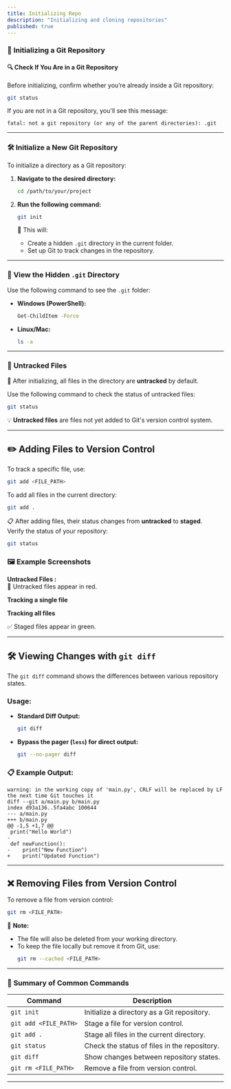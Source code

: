 ```yaml
---
title: Initializing Repo
description: "Initializing and cloning repositories"
published: true
---
```


### 🚀 **Initializing a Git Repository**

#### 🔍 **Check If You Are in a Git Repository**
Before initializing, confirm whether you’re already inside a Git repository:

```bash
git status
```

If you are not in a Git repository, you'll see this message:  
```plaintext
fatal: not a git repository (or any of the parent directories): .git
```

---

### 🛠️ **Initialize a New Git Repository**
To initialize a directory as a Git repository:

1. **Navigate to the desired directory:**
   ```bash
   cd /path/to/your/project
   ```

2. **Run the following command:**
   ```bash
   git init
   ```

   📌 This will:
   - Create a hidden `.git` directory in the current folder.
   - Set up Git to track changes in the repository.

---

### 👀 **View the Hidden `.git` Directory**
Use the following command to see the `.git` folder:  

- **Windows (PowerShell):**
  ```bash
  Get-ChildItem -Force
  ```

- **Linux/Mac:**
  ```bash
  ls -a
  ```

---

### 📂 **Untracked Files**
🧷 After initializing, all files in the directory are **untracked** by default.  

Use the following command to check the status of untracked files:  
```bash
git status
```

💡 **Untracked files** are files not yet added to Git's version control system.

---

## ✏️ **Adding Files to Version Control**

To track a specific file, use:  
```bash
git add <FILE_PATH>
```

To add all files in the current directory:  
```bash
git add .
```

📋 After adding files, their status changes from **untracked** to **staged**.  
Verify the status of your repository:  
```bash
git status
```

### 🖼️ Example Screenshots

**Untracked Files :**  
🌟 Untracked files appear in red.
<ImageCenter src="https://res.cloudinary.com/dkkifg17t/image/upload/v1744529167/Documentarium/Git/ac5muf46ixvhjkhuao3j.png" alt="Untracked File" />

**Tracking a single file**
<ImageCenter src="https://res.cloudinary.com/dkkifg17t/image/upload/v1742309641/Documentarium/Git/qb0emmu9mevzsedwlr2n.png" alt="Untracked File" />  

**Tracking all files**

✅ Staged files appear in green.  
<ImageCenter src="https://res.cloudinary.com/dkkifg17t/image/upload/v1744528829/Documentarium/Git/eoqxkjyyv012pakwzwlm.png" alt="Tracked File" />  

---

## 🛠️ **Viewing Changes with `git diff`**

The `git diff` command shows the differences between various repository states.

### Usage:
- **Standard Diff Output:**  
  ```bash
  git diff
  ```

- **Bypass the pager (`less`) for direct output:**  
  ```bash
  git --no-pager diff
  ```

### 📋 Example Output:
```plaintext
warning: in the working copy of 'main.py', CRLF will be replaced by LF the next time Git touches it
diff --git a/main.py b/main.py
index d93a136..5fa4abc 100644
--- a/main.py
+++ b/main.py
@@ -1,5 +1,7 @@
 print("Hello World")
-
 def newFunction():
-    print("New Function")
+    print("Updated Function")
```

---

## ❌ **Removing Files from Version Control**

To remove a file from version control:  
```bash
git rm <FILE_PATH>
```

📌 **Note:**  
- The file will also be deleted from your working directory.  
- To keep the file locally but remove it from Git, use:  
  ```bash
  git rm --cached <FILE_PATH>
  ```

---

### 📝 **Summary of Common Commands**
| Command                       | Description                                     |
|-------------------------------|------------------------------------------------|
| `git init`                    | Initialize a directory as a Git repository.    |
| `git add <FILE_PATH>`         | Stage a file for version control.              |
| `git add .`                   | Stage all files in the current directory.      |
| `git status`                  | Check the status of files in the repository.   |
| `git diff`                    | Show changes between repository states.        |
| `git rm <FILE_PATH>`          | Remove a file from version control.            |

---
